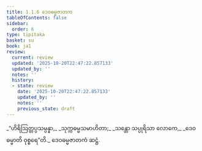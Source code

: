 ```yaml
---
title: 1.1.6 ဒေဝဓမ္မဇာတက
tableOfContents: false
sidebar:
  order: 6
type: tipitaka
basket: su
book: ja1
review:
  current: review
  updated: '2025-10-20T22:47:22.857133'
  updated_by: ''
  notes: ''
  history:
  - state: review
    date: '2025-10-20T22:47:22.857133'
    updated_by: ''
    notes: ''
    previous_state: draft
---
```



<DynamicBreadcrumb />


<ReviewStatus review={frontmatter.review} showDetails={true} />

<HypothesisAnnotation frontmatter={frontmatter} />

<Division number="6" book="ja1" e="ch" v="22" p="2">

<Paragraph number="12" type="verses" book="ja1">
_“ဟိရိဩတ္တပ္ပသမ္ပန္နာ,_  
_သုက္ကဓမ္မသမာဟိတာ;_  
_သန္တော သပ္ပုရိသာ လောကေ,_  
_ဒေဝဓမ္မာတိ ဝုစ္စရေ”တိ._  


</Paragraph>
</Division>

<Paragraph number="13" type="center" book="ja1">
ဒေဝဓမ္မဇာတကံ ဆဋ္ဌံ.
</Paragraph>